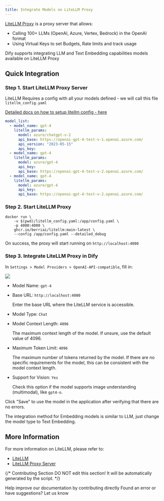 ```yaml
---
title: Integrate Models on LiteLLM Proxy
---
```



[LiteLLM Proxy](https://github.com/BerriAI/litellm) is a proxy server that allows:

* Calling 100+ LLMs (OpenAI, Azure, Vertex, Bedrock) in the OpenAI format
* Using Virtual Keys to set Budgets, Rate limits and track usage

Dify supports integrating LLM and Text Embedding capabilities models available on LiteLLM Proxy

## Quick Integration

### Step 1. Start LiteLLM Proxy Server

LiteLLM Requires a config with all your models defined - we will call this file `litellm_config.yaml`

[Detailed docs on how to setup litellm config - here](https://docs.litellm.ai/docs/proxy/configs)

```yaml
model_list:
  - model_name: gpt-4
    litellm_params:
      model: azure/chatgpt-v-2
      api_base: https://openai-gpt-4-test-v-1.openai.azure.com/
      api_version: "2023-05-15"
      api_key: 
  - model_name: gpt-4
    litellm_params:
      model: azure/gpt-4
      api_key: 
      api_base: https://openai-gpt-4-test-v-2.openai.azure.com/
  - model_name: gpt-4
    litellm_params:
      model: azure/gpt-4
      api_key: 
      api_base: https://openai-gpt-4-test-v-2.openai.azure.com/
```

### Step 2. Start LiteLLM Proxy

```shell
docker run \
    -v $(pwd)/litellm_config.yaml:/app/config.yaml \
    -p 4000:4000 \
    ghcr.io/berriai/litellm:main-latest \
    --config /app/config.yaml --detailed_debug
```

On success, the proxy will start running on `http://localhost:4000`

### Step 3. Integrate LiteLLM Proxy in Dify

In `Settings > Model Providers > OpenAI-API-compatible`, fill in:

![](https://assets-docs.dify.ai/dify-enterprise-mintlify/en/development/models-integration/c02feef6b054be16639ecd23ce10b605.png)

* Model Name: `gpt-4`
*   Base URL: `http://localhost:4000`

    Enter the base URL where the LiteLLM service is accessible.
* Model Type: `Chat`
*   Model Context Length: `4096`

    The maximum context length of the model. If unsure, use the default value of 4096.
*   Maximum Token Limit: `4096`

    The maximum number of tokens returned by the model. If there are no specific requirements for the model, this can be consistent with the model context length.
*   Support for Vision: `Yes`

    Check this option if the model supports image understanding (multimodal), like `gpt4-o`.

Click "Save" to use the model in the application after verifying that there are no errors.

The integration method for Embedding models is similar to LLM, just change the model type to Text Embedding.

## More Information

For more information on LiteLLM, please refer to:

* [LiteLLM](https://github.com/BerriAI/litellm)
* [LiteLLM Proxy Server](https://docs.litellm.ai/docs/simple\_proxy)

{/*
Contributing Section
DO NOT edit this section!
It will be automatically generated by the script.
*/}

<CardGroup cols="2">
    <Card
        title="Edit this page"
        icon="pen-to-square"
        href="https://github.com/langgenius/dify-docs/edit/main/en/development/models-integration/litellm.mdx"
    >
        Help improve our documentation by contributing directly
    </Card>
    <Card
        title="Report an issue"
        icon="github"
        href="https://github.com/langgenius/dify-docs/issues/new?title=Documentation%20Issue%3A%20&body=%23%23%20Issue%20Description%0A%3C%21--%20Please%20briefly%20describe%20the%20issue%20you%20found%20--%3E%0A%0A%23%23%20Page%20Link%0Ahttps%3A%2F%2Fgithub.com%2Flanggenius%2Fdify-docs%2Fblob%2Fmain%2Fen/development/models-integration%2Flitellm.mdx%0A%0A%23%23%20Suggested%20Changes%0A%3C%21--%20If%20you%20have%20specific%20suggestions%20for%20changes%2C%20please%20describe%20them%20here%20--%3E%0A%0A%3C%21--%20Thank%20you%20for%20helping%20improve%20our%20documentation%21%20--%3E"
    >
        Found an error or have suggestions? Let us know
    </Card>
</CardGroup>
